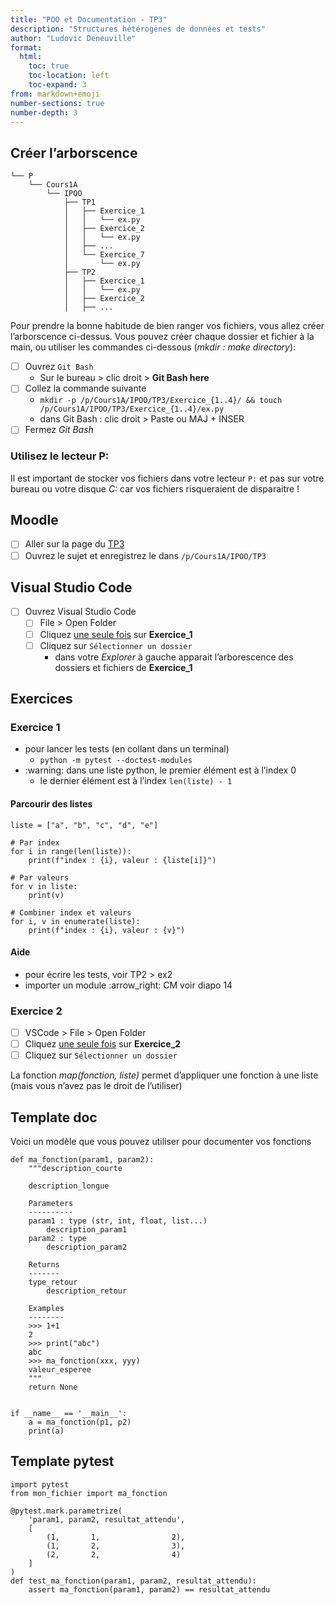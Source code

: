 ```yaml
---
title: "POO et Documentation - TP3"
description: "Structures hétérogènes de données et tests"
author: "Ludovic Deneuville"
format:
  html:
    toc: true
    toc-location: left
    toc-expand: 3
from: markdown+emoji
number-sections: true
number-depth: 3
---
```


## Créer l'arborscence

```
└── P
    └── Cours1A
        └── IPOO
            ├── TP1
            │   ├── Exercice_1
            │   │   └── ex.py
            │   ├── Exercice_2
            │   │   └── ex.py
            │   ├── ...
            │   └── Exercice_7
            │       └── ex.py
            ├── TP2
            │   ├── Exercice_1
            │   │   └── ex.py
            │   ├── Exercice_2
            │   ├── ...
```

Pour prendre la bonne habitude de bien ranger vos fichiers, vous allez créer l'arborscence ci-dessus.
Vous pouvez créer chaque dossier et fichier à la main, ou utiliser les commandes ci-dessous (*mkdir : make directory*):

- [ ] Ouvrez `Git Bash`
  - Sur le bureau > clic droit > **Git Bash here**
- [ ] Collez la commande suivante
  - `mkdir -p /p/Cours1A/IPOO/TP3/Exercice_{1..4}/ && touch /p/Cours1A/IPOO/TP3/Exercice_{1..4}/ex.py`
  - dans Git Bash : clic droit > Paste ou MAJ + INSER
- [ ] Fermez *Git Bash*

:::{.callout-warning}
### Utilisez le lecteur **P:**

Il est important de stocker vos fichiers dans votre lecteur `P:` et pas sur votre bureau ou votre disque *C:* car vos fichiers risqueraient de disparaitre !
:::

## Moodle

- [ ] Aller sur la page du [TP3](https://foad-moodle.ensai.fr/pluginfile.php/27913/mod_resource/content/3/TP3%20-%20Sujet.pdf){.external target="_blank"}
- [ ] Ouvrez le sujet et enregistrez le dans `/p/Cours1A/IPOO/TP3`


## Visual Studio Code

- [ ] Ouvrez Visual Studio Code
  - [ ] File > Open Folder
  - [ ] Cliquez [une seule fois]{.underline} sur **Exercice_1**
  - [ ] Cliquez sur `Sélectionner un dossier`
    - dans votre *Explorer* à gauche apparait l'arborescence des dossiers et fichiers de **Exercice_1**

## Exercices

### Exercice 1

- pour lancer les tests (en collant dans un terminal)
  - `python -m pytest --doctest-modules` 
- :warning: dans une liste python, le premier élément est à l'index 0
  - le dernier élément est à l'index `len(liste) - 1`

#### Parcourir des listes

```.python
liste = ["a", "b", "c", "d", "e"]

# Par index
for i in range(len(liste)):
    print(f"index : {i}, valeur : {liste[i]}")

# Par valeurs
for v in liste:
    print(v)

# Combiner index et valeurs
for i, v in enumerate(liste):
    print(f"index : {i}, valeur : {v}")
```


:::{.callout-tip collapse="true"}
#### Aide

- pour écrire les tests, voir TP2 > ex2
- importer un module :arrow_right: CM voir diapo 14

:::

### Exercice 2

- [ ] VSCode > File > Open Folder
- [ ] Cliquez [une seule fois]{.underline} sur **Exercice_2**
- [ ] Cliquez sur `Sélectionner un dossier`

:::{.callout-note}
La fonction *map(fonction, liste)* permet d'appliquer une fonction à une liste (mais vous n'avez pas le droit de l'utiliser)
:::


## Template doc

Voici un modèle que vous pouvez utiliser pour documenter vos fonctions

```.python
def ma_fonction(param1, param2):
    """description_courte

    description_longue

    Parameters
    ----------
    param1 : type (str, int, float, list...)
        description_param1
    param2 : type
        description_param2

    Returns
    -------
    type_retour
        description_retour

    Examples
    --------
    >>> 1+1
    2
    >>> print("abc")
    abc
    >>> ma_fonction(xxx, yyy)
    valeur_esperee
    """
    return None


if __name__ == '__main__':
    a = ma_fonction(p1, p2)
    print(a)
```

## Template pytest

```.python
import pytest
from mon_fichier import ma_fonction

@pytest.mark.parametrize(
    'param1, param2, resultat_attendu',
    [
        (1,       1,                2),
        (1,       2,                3),
        (2,       2,                4)
    ]
)
def test_ma_fonction(param1, param2, resultat_attendu):
    assert ma_fonction(param1, param2) == resultat_attendu
```